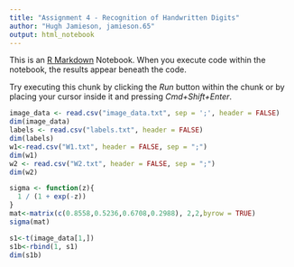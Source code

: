 ```yaml
---
title: "Assignment 4 - Recognition of Handwritten Digits"
author: "Hugh Jamieson, jamieson.65"
output: html_notebook
---
```


This is an [R Markdown](http://rmarkdown.rstudio.com) Notebook. When you execute code within the notebook, the results appear beneath the code. 

Try executing this chunk by clicking the *Run* button within the chunk or by placing your cursor inside it and pressing *Cmd+Shift+Enter*. 

```r
image_data <- read.csv("image_data.txt", sep = ';', header = FALSE)
dim(image_data)
labels <- read.csv("labels.txt", header = FALSE)
dim(labels)
w1<-read.csv("W1.txt", header = FALSE, sep = ";")
dim(w1)
w2 <- read.csv("W2.txt", header = FALSE, sep = ";")
dim(w2)
```

```r
sigma <- function(z){
  1 / (1 + exp(-z))
}
mat<-matrix(c(0.8558,0.5236,0.6708,0.2988), 2,2,byrow = TRUE)
sigma(mat)

```
```r
s1<-t(image_data[1,])
s1b<-rbind(1, s1)
dim(s1b)
```

